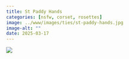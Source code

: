 ```yaml
---
title: St Paddy Hands
categories: [nsfw, corset, rosettes]
image: ../www/images/ties/st-paddy-hands.jpg
image-alt: ""
date: 2025-03-17
---
```



![](../www/images/ties/st-paddy-hands.jpg)

